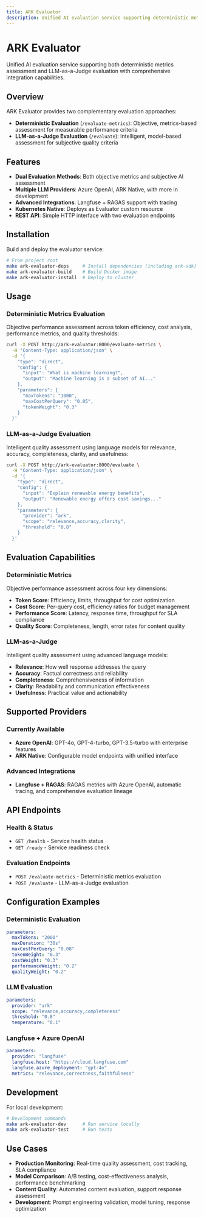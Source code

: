 ```yaml
---
title: ARK Evaluator
description: Unified AI evaluation service supporting deterministic metrics and LLM-as-a-Judge evaluation
---
```


# ARK Evaluator

Unified AI evaluation service supporting both deterministic metrics assessment and LLM-as-a-Judge evaluation with comprehensive integration capabilities.

## Overview

ARK Evaluator provides two complementary evaluation approaches:

- **Deterministic Evaluation** (`/evaluate-metrics`): Objective, metrics-based assessment for measurable performance criteria
- **LLM-as-a-Judge Evaluation** (`/evaluate`): Intelligent, model-based assessment for subjective quality criteria

## Features

- **Dual Evaluation Methods**: Both objective metrics and subjective AI assessment
- **Multiple LLM Providers**: Azure OpenAI, ARK Native, with more in development
- **Advanced Integrations**: Langfuse + RAGAS support with tracing
- **Kubernetes Native**: Deploys as Evaluator custom resource
- **REST API**: Simple HTTP interface with two evaluation endpoints

## Installation

Build and deploy the evaluator service:

```bash
# From project root
make ark-evaluator-deps     # Install dependencies (including ark-sdk)
make ark-evaluator-build    # Build Docker image  
make ark-evaluator-install  # Deploy to cluster
```

## Usage

### Deterministic Metrics Evaluation

Objective performance assessment across token efficiency, cost analysis, performance metrics, and quality thresholds:

```bash
curl -X POST http://ark-evaluator:8000/evaluate-metrics \
  -H "Content-Type: application/json" \
  -d '{
    "type": "direct",
    "config": {
      "input": "What is machine learning?",
      "output": "Machine learning is a subset of AI..."
    },
    "parameters": {
      "maxTokens": "1000",
      "maxCostPerQuery": "0.05",
      "tokenWeight": "0.3"
    }
  }'
```

### LLM-as-a-Judge Evaluation

Intelligent quality assessment using language models for relevance, accuracy, completeness, clarity, and usefulness:

```bash
curl -X POST http://ark-evaluator:8000/evaluate \
  -H "Content-Type: application/json" \
  -d '{
    "type": "direct",
    "config": {
      "input": "Explain renewable energy benefits",
      "output": "Renewable energy offers cost savings..."
    },
    "parameters": {
      "provider": "ark",
      "scope": "relevance,accuracy,clarity",
      "threshold": "0.8"
    }
  }'
```

## Evaluation Capabilities

### Deterministic Metrics

Objective performance assessment across four key dimensions:

- **Token Score**: Efficiency, limits, throughput for cost optimization
- **Cost Score**: Per-query cost, efficiency ratios for budget management  
- **Performance Score**: Latency, response time, throughput for SLA compliance
- **Quality Score**: Completeness, length, error rates for content quality

### LLM-as-a-Judge

Intelligent quality assessment using advanced language models:

- **Relevance**: How well response addresses the query
- **Accuracy**: Factual correctness and reliability
- **Completeness**: Comprehensiveness of information
- **Clarity**: Readability and communication effectiveness
- **Usefulness**: Practical value and actionability

## Supported Providers

### Currently Available
- **Azure OpenAI**: GPT-4o, GPT-4-turbo, GPT-3.5-turbo with enterprise features
- **ARK Native**: Configurable model endpoints with unified interface

### Advanced Integrations
- **Langfuse + RAGAS**: RAGAS metrics with Azure OpenAI, automatic tracing, and comprehensive evaluation lineage

## API Endpoints

### Health & Status
- `GET /health` - Service health status
- `GET /ready` - Service readiness check

### Evaluation Endpoints
- `POST /evaluate-metrics` - Deterministic metrics evaluation
- `POST /evaluate` - LLM-as-a-Judge evaluation

## Configuration Examples

### Deterministic Evaluation
```yaml
parameters:
  maxTokens: "2000"
  maxDuration: "30s" 
  maxCostPerQuery: "0.08"
  tokenWeight: "0.3"
  costWeight: "0.3"
  performanceWeight: "0.2"
  qualityWeight: "0.2"
```

### LLM Evaluation
```yaml
parameters:
  provider: "ark"
  scope: "relevance,accuracy,completeness"
  threshold: "0.8"
  temperature: "0.1"
```

### Langfuse + Azure OpenAI
```yaml
parameters:
  provider: "langfuse"
  langfuse.host: "https://cloud.langfuse.com"
  langfuse.azure_deployment: "gpt-4o"
  metrics: "relevance,correctness,faithfulness"
```

## Development

For local development:

```bash
# Development commands
make ark-evaluator-dev      # Run service locally
make ark-evaluator-test     # Run tests
```

## Use Cases

- **Production Monitoring**: Real-time quality assessment, cost tracking, SLA compliance
- **Model Comparison**: A/B testing, cost-effectiveness analysis, performance benchmarking  
- **Content Quality**: Automated content evaluation, support response assessment
- **Development**: Prompt engineering validation, model tuning, response optimization
